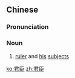 ==Chinese==
{{zh-forms}}

===Pronunciation===
{{zh-pron
|m=jūnchén
|c=gwan1 san4
|h=pfs=kiûn-sṳ̀n
|mn=kun-sîn
|cat=n
}}

===Noun===
{{zh-noun}}

# {{lb|zh|literary|archaic|historical}} [[ruler]] and [[his]] [[subject]]s

[[ko:君臣]]
[[zh:君臣]]